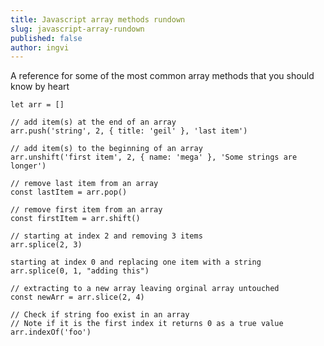 ```yaml
---
title: Javascript array methods rundown
slug: javascript-array-rundown
published: false
author: ingvi
---
```


A reference for some of the most common array methods that you should know by heart

```
let arr = []

// add item(s) at the end of an array
arr.push('string', 2, { title: 'geil' }, 'last item')

// add item(s) to the beginning of an array
arr.unshift('first item', 2, { name: 'mega' }, 'Some strings are longer')
```

```
// remove last item from an array
const lastItem = arr.pop()

// remove first item from an array
const firstItem = arr.shift()
```

```
// starting at index 2 and removing 3 items
arr.splice(2, 3)
```

```
starting at index 0 and replacing one item with a string
arr.splice(0, 1, "adding this")
```

```
// extracting to a new array leaving orginal array untouched
const newArr = arr.slice(2, 4)
```

```
// Check if string foo exist in an array
// Note if it is the first index it returns 0 as a true value
arr.indexOf('foo')
```
